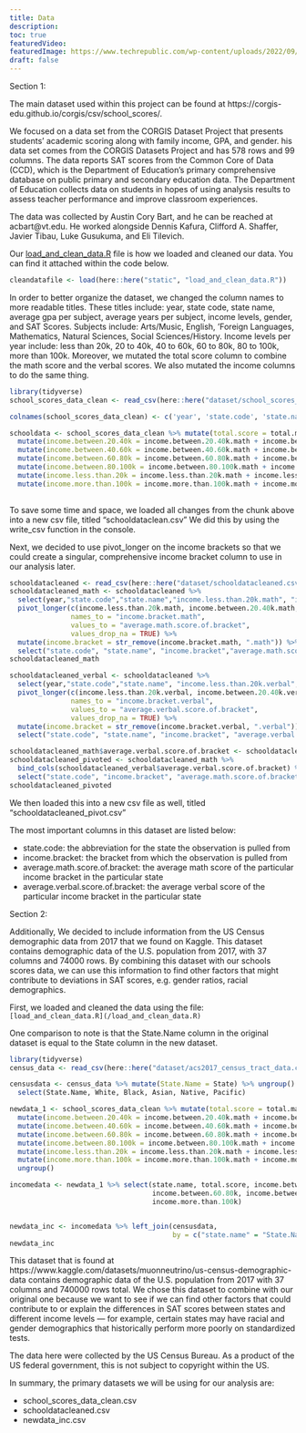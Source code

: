 ```yaml
---
title: Data
description:
toc: true
featuredVideo:
featuredImage: https://www.techrepublic.com/wp-content/uploads/2022/09/tr-data-migration-vs-data-integration-770x513.jpeg
draft: false
---
```

Section 1:

The main dataset used within this project can be found at https://corgis-edu.github.io/corgis/csv/school_scores/.

We focused on a data set from the CORGIS Dataset Project that presents students’ academic scoring along with family income, GPA, and gender. his data set comes from the CORGIS Datasets Project and has 578 rows and 99 columns. The data reports SAT scores from the Common Core of Data (CCD), which is the Department of Education’s primary comprehensive database on public primary and secondary education data. The Department of Education collects data on students in hopes of using analysis results to assess teacher performance and improve classroom experiences. 

The data was collected by Austin Cory Bart, and he can be reached at acbart@vt.edu. He worked alongside Dennis Kafura, Clifford A. Shaffer, Javier Tibau, Luke Gusukuma, and Eli Tilevich.

Our [load_and_clean_data.R](/load_and_clean_data.R) file is how we loaded and cleaned our data. You can find it attached within the code below.

```r
cleandatafile <- load(here::here("static", "load_and_clean_data.R"))
```

In order to better organize the dataset, we changed the column names to more readable titles. 
These titles include: year, state code, state name, average gpa per subject, average years per subject, income levels, gender, and SAT Scores. 
Subjects include: Arts/Music, English, 'Foreign Languages, Mathematics, Natural Sciences, Social Sciences/History.
Income levels per year include: less than 20k, 20 to 40k, 40 to 60k, 60 to 80k, 80 to 100k, more than 100k.
Moreover, we mutated the total score column to combine the math score and the verbal scores. We also mutated the income columns to do the same thing.

```r

library(tidyverse)
school_scores_data_clean <- read_csv(here::here("dataset/school_scores_data_clean.csv"))

colnames(school_scores_data_clean) <- c('year', 'state.code', 'state.name', 'total.math', 'total.testtakers', 'total.verbal', 'arts.music.avggpa', 'arts.music.avgyears', 'english.avggpa', 'english.avgyears', 'foreign.languages.avggpa', 'foreign.languages.avgyears', 'mathematics.avggpa', 'mathematics.avgyears', 'natural.sciences.avggpa', 'natural.sciences.avgyears', 'social.sciences.history.avggpa', 'social.sciences.history.avgyears', 'income.between.20.40k.math', 'income.between.20.40k.testtakers','income.between.20.40k.verbal', 'income.between.40.60k.math', 'income.between.40.60k.testtakers', 'income.between.40.60k.verbal', 'income.between.60.80k.math', 'income.between.60.80k.testtakers','income.between.60.80k.verbal', 'income.between.80.100k.math','income.between.80.100k.testtakers', 'income.between.80.100k.verbal', 'income.less.than.20k.math', 'income.less.than.20k.testtakers', 'income.less.than.20k.verbal', 'income.more.than.100k.math', 'income.more.than.100k.testtakers', 'income.more.than.100k.verbal', 'gpa.aminus.math', 'gpa.aminus.testtakers', 'gpa.aminus.verbal', 'gpa.aplus.math', 'gpa.aplus.testtakers', 'gpa.aplus.verbal', 'gpa.a.math', 'gpa.a.testtakers', 'gpa.a.verbal', 'gpa.b.math', 'gpa.b.testtakers', 'gpa.b.verbal', 'gpa.c.math', 'gpa.c.testtakers', 'gpa.c.verbal', 'gpa.d.or.lower.math', 'gpa.d.or.lower.testtakers', 'gpa.d.or.lower.verbal', 'gpa.no.response.math', 'gpa.no.response.testtakers', 'gpa.no.response.verbal', 'gender.female.math','gender.female.testtakers', 'gender.female.verbal', 'gender.male.math', 'gender.male.testtakers', 'gender.male.verbal', 'score.between.200.to.300.math.females', 'score.between.200.to.300.math.males', 'score.between.200.to.300.math.total', 'score.between.200.to.300.verbal.females', 'score.between.200.to.300.verbal.males', 'score.between.200.to.300.verbal.total', 'score.between.300.to.400.math.females', 'score.between.300.to.400.math.males', 'score.between.300.to.400.math.total', 'score.between.300.to.400.verbal.females', 'score.between.300.to.400.verbal.males', 'score.between.300.to.400.verbal.total', 'score.between.400.to.500.math.females', 'score.between.400.to.500.math.males', 'score.between.400.to.500.math.total', 'score.between.400.to.500.verbal.females', 'score.between.400.to.500.verbal.males', 'score.between.400.to.500.verbal.total', 'score.between.500.to.600.math.females', 'score.between.500.to.600.math.males', 'score.between.500.to.600.math.total', 'score.between.500.to.600.verbal.females', 'score.between.500.to.600.verbal.males', 'score.between.500.to.600.verbal.total', 'score.between.600.to.700.math.females', 'score.between.600.to.700.math.males', 'score.between.600.to.700.math.total', 'score.between.600.to.700.verbal.females', 'score.between.600.to.700.verbal.males', 'score.between.600.to.700.verbal.total', 'score.between.700.to.800.math.females', 'score.between.700.to.800.math.males', 'score.between.700.to.800.math.total', 'score.between.700.to.800.verbal.females', 'score.between.700.to.800.verbal.males', 'score.between.700.to.800.verbal.total')

schooldata <- school_scores_data_clean %>% mutate(total.score = total.math + total.verbal) %>% 
  mutate(income.between.20.40k = income.between.20.40k.math + income.between.20.40k.verbal) %>%
  mutate(income.between.40.60k = income.between.40.60k.math + income.between.40.60k.verbal) %>%
  mutate(income.between.60.80k = income.between.60.80k.math + income.between.60.80k.verbal) %>%
  mutate(income.between.80.100k = income.between.80.100k.math + income.between.80.100k.verbal) %>%
  mutate(income.less.than.20k = income.less.than.20k.math + income.less.than.20k.verbal) %>%
  mutate(income.more.than.100k = income.more.than.100k.math + income.more.than.100k.verbal)
  
```

To save some time and space, we loaded all changes from the chunk above into a new csv file, titled "schooldataclean.csv"
We did this by using the write_csv function in the console. 

Next, we decided to use pivot_longer on the income brackets so that we could create a singular, comprehensive income bracket column to use in our analysis later.
```r
schooldatacleaned <- read_csv(here::here("dataset/schooldatacleaned.csv"))
schooldatacleaned_math <- schooldatacleaned %>% 
  select(year,"state.code","state.name","income.less.than.20k.math", "income.between.20.40k.math", "income.between.40.60k.math", "income.between.60.80k.math", "income.between.80.100k.math", "income.more.than.100k.math") %>%
  pivot_longer(c(income.less.than.20k.math, income.between.20.40k.math, income.between.40.60k.math, income.between.60.80k.math, income.between.80.100k.math, income.more.than.100k.math), 
               names_to = "income.bracket.math", 
               values_to = "average.math.score.of.bracket", 
               values_drop_na = TRUE) %>%
  mutate(income.bracket = str_remove(income.bracket.math, ".math")) %>%
  select("state.code", "state.name", "income.bracket","average.math.score.of.bracket") 
schooldatacleaned_math

schooldatacleaned_verbal <- schooldatacleaned %>% 
  select(year,"state.code","state.name", "income.less.than.20k.verbal", "income.between.20.40k.verbal", "income.between.40.60k.verbal", "income.between.60.80k.verbal", "income.between.80.100k.verbal", "income.more.than.100k.verbal") %>%
  pivot_longer(c(income.less.than.20k.verbal, income.between.20.40k.verbal, income.between.40.60k.verbal, income.between.60.80k.verbal, income.between.80.100k.verbal, income.more.than.100k.verbal), 
               names_to = "income.bracket.verbal", 
               values_to = "average.verbal.score.of.bracket", 
               values_drop_na = TRUE) %>%
  mutate(income.bracket = str_remove(income.bracket.verbal, ".verbal")) %>%
  select("state.code", "state.name", "income.bracket", "average.verbal.score.of.bracket")

schooldatacleaned_math$average.verbal.score.of.bracket <- schooldatacleaned_verbal$average.verbal.score.of.bracket
schooldatacleaned_pivoted <- schooldatacleaned_math %>% 
  bind_cols(schooldatacleaned_verbal$average.verbal.score.of.bracket) %>%
  select("state.code", "income.bracket", "average.math.score.of.bracket", "average.verbal.score.of.bracket")
schooldatacleaned_pivoted
```
We then loaded this into a new csv file as well, titled "schooldatacleaned_pivot.csv"

The most important columns in this dataset are listed below:

* state.code: the abbreviation for the state the observation is pulled from
* income.bracket: the bracket from which the observation is pulled from
* average.math.score.of.bracket: the average math score of the particular income bracket in the particular state
* average.verbal.score.of.bracket: the average verbal score of the particular income bracket in the particular state

Section 2:

Additionally, We decided to include information from the US Census demographic data from 2017 that we found on Kaggle. 
This dataset contains demographic data of the U.S. population from 2017, with 37 columns and 74000 rows. By combining this dataset with our schools scores data, we can use this information to find other factors that might contribute to deviations in SAT scores, e.g. gender ratios, racial demographics.

First, we loaded and cleaned the data using the file:
`[load_and_clean_data.R](/load_and_clean_data.R)`

One comparison to note is that the State.Name column in the original dataset is equal to the State column in the new dataset.

```r
library(tidyverse)
census_data <- read_csv(here::here("dataset/acs2017_census_tract_data.csv"))

censusdata <- census_data %>% mutate(State.Name = State) %>% ungroup() %>%
  select(State.Name, White, Black, Asian, Native, Pacific)

newdata_1 <- school_scores_data_clean %>% mutate(total.score = total.math + total.verbal) %>% 
  mutate(income.between.20.40k = income.between.20.40k.math + income.between.20.40k.verbal) %>%
  mutate(income.between.40.60k = income.between.40.60k.math + income.between.40.60k.verbal) %>%
  mutate(income.between.60.80k = income.between.60.80k.math + income.between.60.80k.verbal) %>%
  mutate(income.between.80.100k = income.between.80.100k.math + income.between.80.100k.verbal) %>%
  mutate(income.less.than.20k = income.less.than.20k.math + income.less.than.20k.verbal) %>%
  mutate(income.more.than.100k = income.more.than.100k.math + income.more.than.100k.verbal) %>%
  ungroup()

incomedata <- newdata_1 %>% select(state.name, total.score, income.between.20.40k, income.between.40.60k,
                                   income.between.60.80k, income.between.80.100k, income.less.than.20k,
                                   income.more.than.100k)


newdata_inc <- incomedata %>% left_join(censusdata,
                                        by = c("state.name" = "State.Name"))
newdata_inc
```

This dataset that is found at https://www.kaggle.com/datasets/muonneutrino/us-census-demographic-data contains demographic data of the U.S. population from 2017 with 37 columns and 740000 rows total. We chose this dataset to combine with our original one because we want to see if we can find other factors that could contribute to or explain the differences in SAT scores between states and different income levels — for example, certain states may have racial and gender demographics that historically perform more poorly on standardized tests. 

The data here were collected by the US Census Bureau. As a product of the US federal government, this is not subject to copyright within the US.

In summary, the primary datasets we will be using for our analysis are:

* school_scores_data_clean.csv
* schooldatacleaned.csv
* newdata_inc.csv
